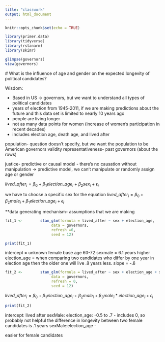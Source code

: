 ```yaml
---
title: "classwork"
output: html_document
---
```


```r
knitr::opts_chunk$set(echo = TRUE)

library(primer.data)
library(tidyverse) 
library(rstanarm)
library(skimr)
```


```r
glimpse(governors)
view(governors)
```

  #  What is the influence of age and gender on the expected longevity of political candidates?
  
  Wisdom:
  
  - Based in US -> governors, but we want to understand all types of political candidates
  - years of election from 1945-2011, if we are making predictions about the future and this data set is limited to nearly 10 years ago
  - people are living longer
  - not as many data points for women (increase of women's participation in recent decades)
  - includes election age, death age, and lived after
  
  population- question doesn't specify, but we want the population to be American governors
  validity
  representativeness- past governors (about the rows)
  
  justice- predictive or causal model
  - there's no causation without manipulation -> predictive model, we can't manipulate or randomly assign age or gender
  
  $lived\_after_{i} = \beta_0 + \beta_1 election\_age_{i} + \beta_2 sex_{i} +\epsilon_{i}$
  
  we have to choose a specific sex for the equation
  $lived\_after_{i} = \beta_0 + \beta_2 male_{i} + \beta_1 election\_age_{i}  +\epsilon_{i}$ 
  
  **data generating mechanism- assumptions that we are making

```r

fit_1 <-        stan_glm(formula = lived_after ~ sex + election_age,
                     data = governors,
                     refresh =0,
                     seed = 12)

print(fit_1)
```
   intercept = unknown female base age 60-72
   sexmale = 6.1 years higher 
  election_age = when comparing two candidates who differ by one year in election age then the older one will live .8 years less. slope = -.8
  
  
  
```r
fit_2 <-        stan_glm(formula = lived_after ~ sex + election_age + sex*election_age,
                     data = governors,
                     refresh = 0,
                     seed = 12)
```
$lived\_after_{i} = \beta_0 + \beta_1 election\_age_{i} + \beta_2 male_{i} +  \beta_3 male_{i}*election\_age_{i} + \epsilon_{i}$ 

```r
print(fit_2)
```
  
  intercept: lived after
  sexMale: 
  election_age: -0.5 to .7 - includes 0, so probably not helpful 
  the difference in longevity between two female candidates is .1 years
  sexMale:election_age - 
  
  easier for female candidates